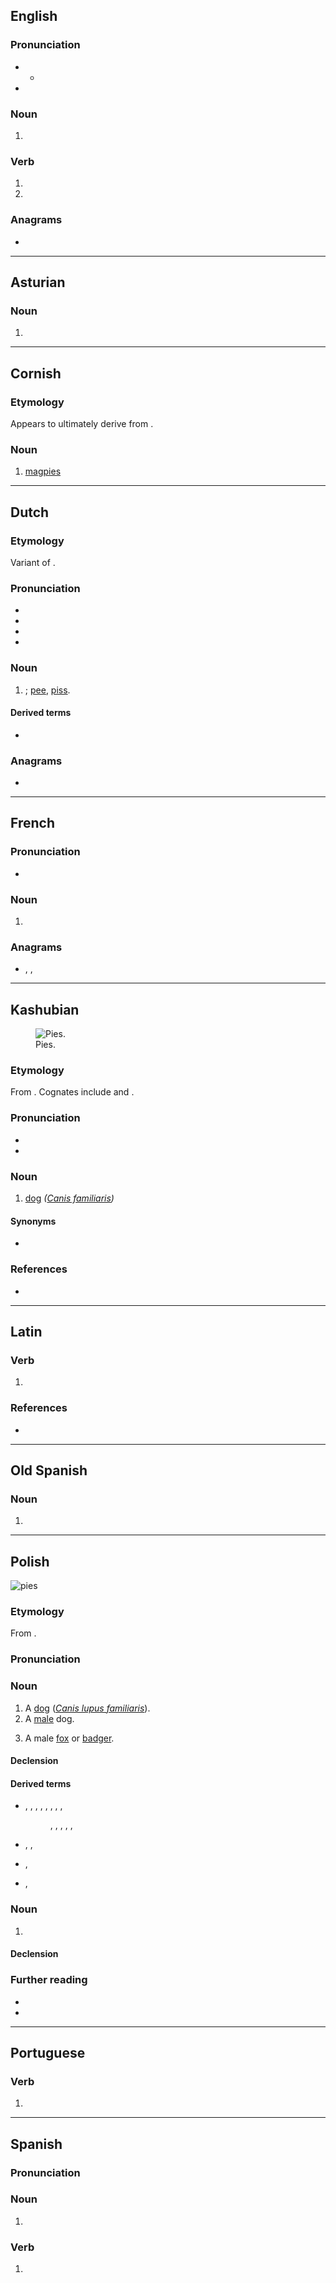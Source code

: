 {{also|piés|piês|píes}}
==English==

===Pronunciation===
* {{IPA|en|/paɪz/}}
** {{audio|en|LL-Q1860 (eng)-Vealhurl-pies.wav|Audio (UK)}}
* {{rhymes|en|aɪz|s=1}}

===Noun===
{{head|en|noun form}}

# {{plural of|en|pie}}

===Verb===
{{head|en|verb form}}

# {{en-third-person singular of|pie}}
# {{en-third-person singular of|pi}}

===Anagrams===
* {{anagrams|en|a=eips|EPIs|Epis|Peis|Seip|Sipe|epis|ipes|pisé|sipe|spie}}

----

==Asturian==

===Noun===
{{head|ast|noun form}}

# {{plural of|ast|pie}}

----

==Cornish==

===Etymology===
Appears to ultimately derive from {{der|kw|ine-pro|*(s)peyk-||magpie}}. {{etystub|kw}}

===Noun===
{{head|kw|noun|g=f|singulative|piesen}}

# [[magpie]]s

{{topics|kw|Corvids|Perching birds}}

----

==Dutch==

===Etymology===
Variant of {{m|nl|pis}}.

===Pronunciation===
* {{IPA|nl|/ˈpis/}}
* {{audio|nl|Nl-pies.ogg|Audio}}
* {{hyphenation|nl|pies}}
* {{rhymes|nl|is|s=1}}

===Noun===
{{nl-noun|m|-|-}}

# {{lb|nl|slang|or|childish}} {{alternative form of|nl|pis|nodot=yes}}; [[pee]], [[piss]].

====Derived terms====
* {{l|nl|piesen}}

===Anagrams===
* {{l|nl|peis}}

----

==French==

===Pronunciation===
* {{audio|fr|LL-Q150 (fra)-WikiLucas00-pies.wav|Audio}}

===Noun===
{{head|fr|noun form|g=f}}

# {{plural of|fr|pie}}

===Anagrams===
* {{l|fr|ipés}}, {{l|fr|Pise}}, {{l|fr|pisé}}

----

==Kashubian==
[[Image:Pies nierasowy, 20201225 1128 5279.jpg|thumb|Pies.]]

===Etymology===
From {{inh|csb|sla-pro|*pьsъ}}. Cognates include {{cog|pl|pies}} and {{cog|cs|pes}}.

===Pronunciation===
* {{IPA|csb|/ˈpjɛs/}}
* {{hyph|csb|pies}}

===Noun===
{{csb-noun|m-an|dim=piesk}}

# [[dog]] ''([[Canis familiaris]])''

====Synonyms====
* {{l|csb|tósz}}

===References===
* {{R:csb:SPK|+}}

{{C|csb|Canids}}

----

==Latin==

===Verb===
{{la-verb-form|piēs}}

# {{inflection of|la|piō||2|s|pres|actv|subj}}

===References===
* {{R:du Cange}}

----

==Old Spanish==

===Noun===
{{head|osp|noun form|g=m-p}}

# {{plural of|osp|pie}}

----

==Polish==
[[Image:Bernese Dog 10m..jpg|thumb|right|pies]]
{{wp|lang=pl}}

===Etymology===
From {{inh|pl|sla-pro|*pьsъ}}.

===Pronunciation===
{{pl-p|a=Pl-pies.ogg}}

===Noun===
{{pl-noun|m-an|dim=piesek|aug=psisko}}

# A [[dog]] (''[[Canis lupus familiaris]]'').
# A [[male]] dog.
# {{lb|pl|hunting}} A male [[fox]] or [[badger]].

====Declension====
{{pl-decl-noun-masc-ani|p|s|pies|dats=psu}}

====Derived terms====
* {{q|nouns}} {{l|pl|psiak}}, {{l|pl|psiara}}, {{l|pl|psiarnia}}, {{l|pl|psiarz}}, {{l|pl|psica}}, {{l|pl|psię}}, {{l|pl|psina}}, {{l|pl|psota}}, {{l|pl|psowate}}
*: {{q|diminutives}} {{l|pl|pieseczek}}, {{l|pl|piesek}}, {{l|pl|piesunio}}, {{l|pl|psiaczek}}, {{l|pl|psiątko}}, {{l|pl|psinka}}
* {{q|adjectives}} {{l|pl|pieski}}, {{l|pl|psi}}, {{l|pl|psowaty}}
* {{q|adverbs}} {{l|pl|psio}}, {{l|pl|piesko}}
* {{q|verbs}} {{l|pl|psioczyć}}, {{l|pl|psuć}}

===Noun===
{{head|pl|noun|g=m-an|g2=m-pr}}

# {{lb|pl|slang|derogatory}} {{l|en|[[cop]], [[policeman]]}}
#: {{syn|pl|glina|gliniarz}}

====Declension====
{{pl-decl-noun-masc-ani|p|s|pies|dats=psu|accp=[[psy]]/[[psów]]}}

===Further reading===
* {{R:pl:WSJP}}
* {{R:PWN}}

{{C|pl|Dogs|Foxes|Law enforcement|Male animals|Mustelids}}

----

==Portuguese==

===Verb===
{{head|pt|verb form}}

# {{pt-verb-form-of|piar}}

----

==Spanish==

===Pronunciation===
{{es-IPA}}

===Noun===
{{head|es|noun form|g=m-p}}

# {{noun form of|es|pie||p}}

===Verb===
{{head|es|verb form}}

# {{es-verb form of|mood=subjunctive|tense=present|formal=n|person=2|number=s|voseo=y|region=Latin America|ending=ar|piar}}